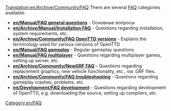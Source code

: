 [[Translation:en/Archive/Community/FAQ]]
{{en/Translation|origin= en/Archive/Community/FAQ
|from  = en
|to    = ru
}}
{{ru/Manual/Оглавление}}
There are   several  [https://www.wikipedia.org/wiki/FAQ FAQ] categories available:

*'''[[en/Manual/FAQ general questions]]''' - Основные вопросы
*'''[[en/Archive/Manual/Installation FAQ]]''' - Questions regarding installation, system requirements, etc.
*'''[[en/Archive/Community/FAQ OpenTTD versions]]''' - Explains the terminology used for various versions of OpenTTD
*'''[[en/Manual/FAQ gameplay]]''' - Regular gameplay questions
*'''[[en/Manual/FAQ multiplayer]]''' - Questions regarding multiplayer games, setting up server, etc.
*'''[[en/Archive/Community/NewGRF FAQ]]''' - Questions regarding replacement graphics, new vehicle functionality, etc., via .GRF files.
*'''[[en/Archive/Community/FAQ troubleshooting]]''' - Questions regarding gameplay crashes, problems, etc.
*'''[[en/Development/FAQ development]]''' - Questions regarding development of OpenTTD, e.g. downloading the source, setting up compilers, etc.

[[Category:en/FAQ]]